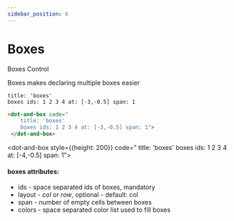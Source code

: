 ```yaml
---
sidebar_position: 6
---
```


# Boxes

Boxes Control

Boxes makes declaring multiple boxes easier

```dabl tab showLineNumbers
title: 'boxes'
boxes ids: 1 2 3 4 at: [-3,-0.5] span: 1
```
```html tab showLineNumbers
<dot-and-box code="
    title: 'boxes'
    boxes ids: 1 2 3 4 at: [-3,-0.5] span: 1">
 </dot-and-box>
```

<dot-and-box style={{height: 200}} code="
    title: 'boxes'
    boxes ids: 1 2 3 4 at: [-4,-0.5] span: 1">
 </dot-and-box>

#### boxes attributes:
- ids - space separated ids of boxes, mandatory
- layout - *col* or *row*, optional - default: col
- span - number of empty cells between boxes
- colors - space separated color list used to fill boxes